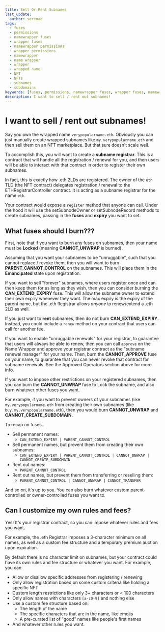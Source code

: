 ```yaml
---
title: Sell Or Rent Subnames
last_update:
  author: serenae
tags:
  - fuses
  - permissions
  - namewrapper fuses
  - wrapper fuses
  - namewrapper permissions
  - wrapper permissions
  - namewrapper
  - name wrapper
  - wrapper
  - wrapped name
  - NFT
  - NFTs
  - subnames
  - subdomains
keywords: [fuses, permissions, namewrapper fuses, wrapper fuses, namewrapper permissions, wrapper permissions, namewrapper, name wrapper, wrapper, wrapped name, NFT, NFTs, subnames, subdomains]
description: I want to sell / rent out subnames!
---
```


# I want to sell / rent out subnames!

Say you own the wrapped name `verypopularname.eth`. Obviously you can just manually create wrapped subnames like `my.verypopularname.eth` and then sell them on an NFT marketplace. But that sure doesn't scale well.

To accomplish this, you will want to create a **subname registrar**. This is a contract that will handle all the registration / renewal for you, and then users will be able to interact with that contract in order to register their own subnames.

In fact, this is exactly how .eth 2LDs are registered. The owner of the `eth` TLD (the NFT contract) delegates registration / renewal to the ETHRegistrarController contract. It is acting as a subname registrar for the name `eth`.

Your contract would expose a `register` method that anyone can call. Under the hood it will use the <Link to="https://github.com/ensdomains/ens-contracts/tree/master/contracts/wrapper#setsubnodeowner">setSubnodeOwner</Link> or <Link to="https://github.com/ensdomains/ens-contracts/tree/master/contracts/wrapper#setsubnoderecord">setSubnodeRecord</Link> methods to create subnames, passing in the **fuses** and **expiry** you want to set.

## What fuses should I burn???

First, note that if you want to burn any fuses on subnames, then your name must be **Locked** (meaning **CANNOT_UNWRAP** is burned).

Assuming that you want your subnames to be "unruggable", such that you cannot replace / revoke them, then you will want to burn **PARENT_CANNOT_CONTROL** on the subnames. This will place them in the **Emancipated** state upon registration.

If you want to sell "forever" subnames, where users register once and can then keep them for as long as they wish, then you can consider burning the **CAN_EXTEND_EXPIRY** fuse. This will allow the subname owner to extend their own expiry whenever they want. The max expiry is the expiry of the parent name, but the .eth Registrar allows *anyone* to renew/extend a .eth 2LD as well.

If you just want to **rent** subnames, then do not burn **CAN_EXTEND_EXPIRY**. Instead, you could include a `renew` method on your contract that users can call for another fee.

If you want to enable "unruggable renewals" for your registrar, to guarantee that users will always be able to renew, then you can call `approve` on the Name Wrapper and approve your registrar contract as the "subname renewal manager" for your name. Then, burn the **CANNOT_APPROVE** fuse on your name, to guarantee that you can never revoke that contract for subname renewals. See the <Link to="/docs/dev-basics/namewrapper/approved-operators">Approved Operators</Link> section above for more info.

If you want to impose other restrictions on your registered subnames, then you can burn the **CANNOT_UNWRAP** fuse to Lock the subname, and also burn whatever other fuses you want.

For example, if you want to prevent owners of your subnames (like `my.verypopularname.eth` from creating their own subnames (like `buy.my.verypopularname.eth`), then you would burn **CANNOT_UNWRAP** and **CANNOT_CREATE_SUBDOMAIN**.

To recap on fuses…

* Sell permanent names:
   - `CAN_EXTEND_EXPIRY | PARENT_CANNOT_CONTROL`
* Sell permanent names, but prevent them from creating their own subnames:
   - `CAN_EXTEND_EXPIRY | PARENT_CANNOT_CONTROL | CANNOT_UNWRAP | CANNOT_CREATE_SUBDOMAIN`
* Rent out names:
   - `PARENT_CANNOT_CONTROL`
* Rent out names, but prevent them from transferring or reselling them:
   - `PARENT_CANNOT_CONTROL | CANNOT_UNWRAP | CANNOT_TRANSFER`

And so on, it's up to you. You can also burn whatever custom parent-controlled or owner-controlled fuses you want to.

## Can I customize my own rules and fees?

Yes! It's your registrar contract, so you can impose whatever rules and fees you want.

For example, the .eth Registrar imposes a 3-character minimum on all names, as well as a <Link to="/docs/core/registration/fees">custom fee structure</Link> and a <Link to="/docs/core/registration/temporary-premium">temporary premium auction</Link> upon expiration.

By default there is no character limit on subnames, but your contract could have its own rules and fee structure or whatever you want. For example, you can:

* Allow or disallow specific addresses from registering / renewing
* Only allow registration based on some custom criteria like holding a specific NFT
* Custom length restrictions like only 3+ characters or < 100 characters
* Only allow names with characters `[a-z0-9]` and nothing else
* Use a custom fee structure based on:
   - The length of the name
   - The specific characters that are in the name, like emojis
   - A pre-curated list of "good" names like people's first names
* And whatever other rules you want.
